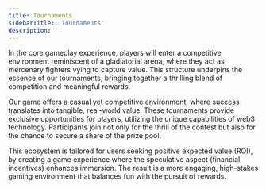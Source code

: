 ```yaml
---
title: Tournaments
sidebarTitle: 'Tournaments'
description: ''
---
```


In the core gameplay experience, players will enter a competitive environment reminiscent of a gladiatorial arena, where they act as mercenary fighters vying to capture value. This structure underpins the essence of our tournaments, bringing together a thrilling blend of competition and meaningful rewards.

Our game offers a casual yet competitive environment, where success translates into tangible, real-world value. These tournaments provide exclusive opportunities for players, utilizing the unique capabilities of web3 technology. Participants join not only for the thrill of the contest but also for the chance to secure a share of the prize pool.

This ecosystem is tailored for users seeking positive expected value (ROI), by creating a game experience where the speculative aspect (financial incentives) enhances immersion. The result is a more engaging, high-stakes gaming environment that balances fun with the pursuit of rewards.